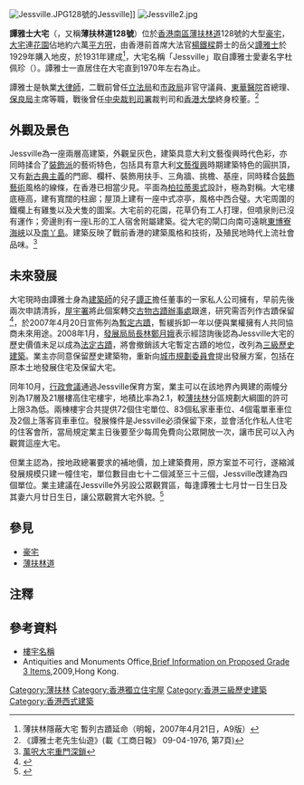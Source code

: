 {{coord|22|16|03.10|N|114|08|00.27|E|display=title}}
[[File:Jessville.JPG|thumb]]128號的Jessville]]
[[File:Jessville2.jpg|thumb]]

'''譚雅士大宅'''（{{lang-en|'''Jessville'''}}，又稱'''薄扶林道128號'''）位於[[香港|香港]][[南區_(香港)|南區]][[薄扶林道|薄扶林道]]128號的大型[[豪宅|豪宅]]，[[大宅|大宅]]連[[花園|花園]]佔地約六萬[[平方呎|平方呎]]，由香港前首席大法官[[楊鐵樑|楊鐵樑]]爵士的岳父[[譚雅士|譚雅士]]於1929年購入地皮，於1931年建成<ref>薄扶林隱蔽大宅 暫列古蹟延命（明報，2007年4月21日，A9版）</ref>，大宅名稱「Jessville」取自譚雅士愛妻名字杜佩珍（{{lang-en|Jessie Tam}}）。譚雅士一直居住在大宅直到1970年左右為止。

譚雅士是執業[[大律師|大律師]]，二戰前曾任[[立法局|立法局]]和[[市政局|市政局]]非官守議員、[[東華醫院|東華醫院]]首總理、[[保良局|保良局]]主席等職，戰後曾任[[中央裁判司署|中央裁判司署]]裁判司和[[香港大學|香港大學]]終身校董。<ref>《譚雅士老先生仙遊》(載《工商日報》 09-04-1976, 第7頁)</ref>

==外觀及景色==
Jessville為一座兩層高建築，外觀呈灰色，建築具意大利文藝復興時代色彩，亦同時揉合了[[裝飾派|裝飾派]]的藝術特色，包括具有意大利[[文藝復興|文藝復興]]時期建築特色的圓拱頂，又有[[新古典主義|新古典主義]]的門廊、欄杆、裝飾用扶手、三角牆、挑檐、基座，同時糅合[[裝飾藝術|裝飾藝術]]風格的線條，在香港已相當少見。平面為[[帕拉第奧式建築|柏拉蒂奧式]]設計，極為對稱。大宅樓底極高，建有寬闊的柱廊；屋頂上建有一座中式凉亭，風格中西合璧。大宅周圍的鐵欄上有雞隻以及犬隻的圖案。大宅前的花園，花草仍有工人打理，但噴泉則已沒有運作；旁邊則有一座L形的工人宿舍附屬建築。從大宅的閘口向南可遠眺[[東博寮海峽|東博寮海峽]]以及[[南丫島|南丫島]]。建築反映了戰前香港的建築風格和技術，及殖民地時代上流社會品味。<ref>[http://www.gcmt.com/new/content.asp?lang=bi&section=bf&conid=co0000022898cm&otherinfo=200407 萬呎大宅重門深鎖]</ref>

==未來發展==
大宅現時由譚雅士身為[[建築師|建築師]]的兒子[[譚正|譚正]]擔任董事的一家私人公司擁有，早前先後兩次申請清拆，[[屋宇署|屋宇署]]將此個案轉交[[古物古蹟辦事處|古物古蹟辦事處]]跟進，研究需否列作古蹟保留<ref>{{Cite web |url=http://the-sun.on.cc/channels/news/20050502/20050502014347_0001_1.html |title=楊鐵樑岳父古宅或列古蹟 |accessdate=2007-03-21 |archive-date=2007-09-27 |archive-url=https://web.archive.org/web/20070927010219/http://the-sun.on.cc/channels/news/20050502/20050502014347_0001_1.html |dead-url=no }}</ref>，於2007年4月20日宣佈列為[[暫定古蹟_(香港)|暫定古蹟]]，暫緩拆卸一年以便與業權擁有人共同協商未來用途。2008年1月，[[發展局局長|發展局局長]][[林鄭月娥|林鄭月娥]]表示經諮詢後認為Jessville大宅的歷史價值未足以成為[[法定古蹟|法定古蹟]]，將會撤銷該大宅暫定古蹟的地位，改列為[[三級歷史建築|三級歷史建築]]。業主亦同意保留歷史建築物，重新向[[城市規劃委員會|城市規劃委員會]]提出發展方案，包括在原本土地發展住宅及保留大宅。

同年10月，[[行政會議|行政會議]]通過Jessville保育方案，業主可以在該地界內興建的兩幢分別為17層及21層樓高住宅樓宇，地積比率為2.1，較[[薄扶林|薄扶林]]分區規劃大綱圖的許可上限3為低。兩棟樓宇合共提供72個住宅單位、83個私家車車位、4個電單車車位及2個上落客貨車車位。發展條件是Jessville必須保留下來，並會活化作私人住宅的住客會所，當局規定業主日後要至少每周免費向公眾開放一次，讓市民可以入內觀賞這座大宅。

但業主認為，按地政總署要求的補地價，加上建築費用，原方案並不可行，遂縮減發展規模只建一幢住宅，單位數目由七十二個減至三十三個，Jessville改建為四個單位。業主建議在Jessville外另設公眾觀賞區，每逢譚雅士七月廿一日生日及其妻六月廿日生日，讓公眾觀賞大宅外貌。<ref>{{cite news|url=https://orientaldaily.on.cc/cnt/news/20130406/00176_042.html|date=2013年4月6日|title=譚雅士大宅發展 獲行會開綠燈|newspaper=[[東方日報_(香港)|東方日報 (香港)]]|accessdate=2020年8月7日|archive-date=2013年5月23日|archive-url=https://web.archive.org/web/20130523040039/http://orientaldaily.on.cc/cnt/news/20130406/00176_042.html|dead-url=no}}</ref>

==參見==
*[[豪宅|豪宅]]
*[[薄扶林道|薄扶林道]]

==注釋==
{{reflist}}

==參考資料==
*[http://www.rvd.gov.hk/en/doc/urban_2007.pdf 樓宇名稱]{{dead link|date=2018年4月 |bot=InternetArchiveBot |fix-attempted=yes }}
*Antiquities and Monuments Office,[https://web.archive.org/web/20120321223119/http://www.amo.gov.hk/form/Brief_Information_on_proposed_Grade_III_Items.pdf Brief Information on Proposed Grade 3 Items],2009,Hong Kong.

{{香港三級歷史建築}}

[[Category:薄扶林|Category:薄扶林]]
[[Category:香港獨立住宅屋|Category:香港獨立住宅屋]]
[[Category:香港三級歷史建築|Category:香港三級歷史建築]]
[[Category:香港西式建築|Category:香港西式建築]]